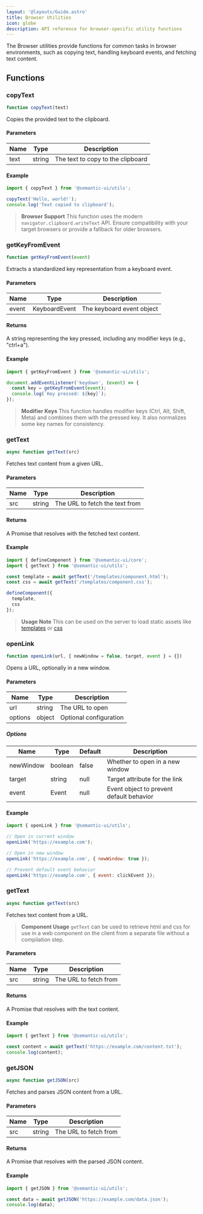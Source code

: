 ```yaml
---
layout: '@layouts/Guide.astro'
title: Browser Utilities
icon: globe
description: API reference for browser-specific utility functions
---
```


The Browser utilities provide functions for common tasks in browser environments, such as copying text, handling keyboard events, and fetching text content.

## Functions

### copyText

```javascript
function copyText(text)
```

Copies the provided text to the clipboard.

#### Parameters

| Name | Type   | Description |
|------|--------|-------------|
| text | string | The text to copy to the clipboard |

#### Example

```javascript
import { copyText } from '@semantic-ui/utils';

copyText('Hello, world!');
console.log('Text copied to clipboard');
```

> **Browser Support** This function uses the modern `navigator.clipboard.writeText` API. Ensure compatibility with your target browsers or provide a fallback for older browsers.

### getKeyFromEvent

```javascript
function getKeyFromEvent(event)
```

Extracts a standardized key representation from a keyboard event.

#### Parameters

| Name  | Type        | Description |
|-------|-------------|-------------|
| event | KeyboardEvent | The keyboard event object |

#### Returns

A string representing the key pressed, including any modifier keys (e.g., "ctrl+a").

#### Example

```javascript
import { getKeyFromEvent } from '@semantic-ui/utils';

document.addEventListener('keydown', (event) => {
  const key = getKeyFromEvent(event);
  console.log(`Key pressed: ${key}`);
});
```

> **Modifier Keys** This function handles modifier keys (Ctrl, Alt, Shift, Meta) and combines them with the pressed key. It also normalizes some key names for consistency.

### getText

```javascript
async function getText(src)
```

Fetches text content from a given URL.

#### Parameters

| Name | Type   | Description |
|------|--------|-------------|
| src  | string | The URL to fetch the text from |

#### Returns

A Promise that resolves with the fetched text content.

#### Example

```javascript
import { defineComponent } from '@semantic-ui/core';
import { getText } from '@semantic-ui/utils';

const template = await getText('/templates/component.html');
const css = await getText('/templates/component.css');

defineComponent({
  template,
  css
});
```

> **Usage Note** This can be used on the server to load static assets like [templates](/templating) or [css](/components/styling)
### openLink

```javascript
function openLink(url, { newWindow = false, target, event } = {})
```

Opens a URL, optionally in a new window.

#### Parameters

| Name | Type   | Description |
|------|--------|-------------|
| url  | string | The URL to open |
| options | object | Optional configuration |

##### Options

| Name      | Type    | Default | Description |
|-----------|---------|---------|-------------|
| newWindow | boolean | false   | Whether to open in a new window |
| target    | string  | null    | Target attribute for the link |
| event     | Event   | null    | Event object to prevent default behavior |

#### Example

```javascript
import { openLink } from '@semantic-ui/utils';

// Open in current window
openLink('https://example.com');

// Open in new window
openLink('https://example.com', { newWindow: true });

// Prevent default event behavior
openLink('https://example.com', { event: clickEvent });
```

### getText

```javascript
async function getText(src)
```

Fetches text content from a URL.

> **Component Usage** `getText` can be used to retrieve html and css for use in a web component on the client from a separate file without a compilation step.

#### Parameters

| Name | Type   | Description |
|------|--------|-------------|
| src  | string | The URL to fetch from |

#### Returns

A Promise that resolves with the text content.

#### Example

```javascript
import { getText } from '@semantic-ui/utils';

const content = await getText('https://example.com/content.txt');
console.log(content);
```

### getJSON

```javascript
async function getJSON(src)
```

Fetches and parses JSON content from a URL.

#### Parameters

| Name | Type   | Description |
|------|--------|-------------|
| src  | string | The URL to fetch from |

#### Returns

A Promise that resolves with the parsed JSON content.

#### Example

```javascript
import { getJSON } from '@semantic-ui/utils';

const data = await getJSON('https://example.com/data.json');
console.log(data);
```
